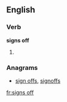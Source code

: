 ==English==

===Verb===
'''signs off'''

# {{en-third-person singular of|sign off}}

===Anagrams===
* [[sign offs#English|sign offs]], [[signoffs#English|signoffs]]

[[fr:signs off]]